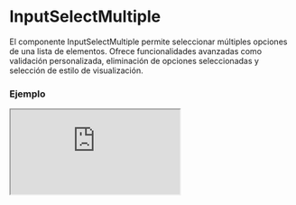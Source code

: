 
# InputSelectMultiple

El componente InputSelectMultiple permite seleccionar múltiples opciones de una lista de elementos. Ofrece funcionalidades avanzadas como validación personalizada, eliminación de opciones seleccionadas y selección de estilo de visualización.

### Ejemplo

<Iframe src="https://fenextjs-component-storybook.vercel.app/iframe.html?args=&id=input-inputselectmultiple--index&viewMode=story" />

### Importacion

Para importar el componente InputSelectMultiple, se puede hacer desde fenextjs

```tsx copy
import { InputSelectMultiple } from "fenextjs";
```

### Parametros

| Parametro | Tipo | Requerido | Default | Descripcion |
| --------- | ---- | --------- | ------- | ----------- |
| classNameSelectMultiple | string | no | "" | Clase CSS personalizada para el componente `select-multiple`. |
| classNameSelectMultipleList | string | no | "" | Clase CSS personalizada para la lista de opciones. |
| defaultValue | InputSelectItemOptionBaseProps\<T\>[] | no | [] | Opciones predeterminadas seleccionadas al iniciar el componente. |
| value | InputSelectItemOptionBaseProps\<T\>[] | no |  | Opciones seleccionadas actualmente. |
| onChange | (v?: InputSelectItemOptionBaseProps\<T\>[]) =\> void | no |  | Función que se ejecuta cuando el valor seleccionado cambia. |
| onChangeData | (v?: T[]) =\> void | no |  | Función que se ejecuta cuando los datos seleccionados cambian. |
| onChangeValidate | (e: InputSelectItemOptionBaseProps\<T\>[]) =\> Promise\<any\> \| any | no |  | Función de validación personalizada que se ejecuta cuando el valor cambia. |
| iconDelete | ReactNode | no | \<Trash /\> | Icono personalizado para eliminar una opción seleccionada. |
| typeSelectMultipleStyle | 'normal' \| 'checkbox' | no | 'normal' | Define el estilo del select múltiple. Puede ser `normal` o con casillas de verificación (`checkbox`). |
| CustomOptionsSelected | typeof InputSelectOption\<T\> | no |  | Componente personalizado para renderizar las opciones seleccionadas. |
| validatorData | FenextjsValidatorClass\<T[]\> | no |  | Instancia de `FenextjsValidatorClass` para validar los datos seleccionados. |

### Storybook

Para ver el storybook del componente lo puede hacer con este [link](https://fenextjs-component-storybook.vercel.app/?path=/story/input-inputselectmultiple--index)

### Usos

- Uso básico de InputSelectMultiple

```tsx copy

<InputSelectMultiple
    defaultValue={[{ label: "Option 1", value: 1 }, { label: "Option 2", value: 2 }]}
    onChange={(selected) => console.log(selected)}
/>
```

- InputSelectMultiple con validación personalizada

```tsx copy

<InputSelectMultiple
    onChangeValidate={async (selected) => {
        if (selected.length > 5) {
            throw new Error("No puedes seleccionar más de 5 opciones.");
        }
    }}
    onChangeData={(data) => console.log("Datos seleccionados:", data)}
/>
```

